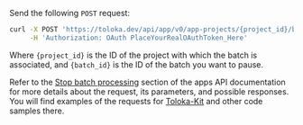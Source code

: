 Send the following `POST` request:

```bash
curl -X POST 'https://toloka.dev/api/app/v0/app-projects/{project_id}/batches/{batch_id}/stop' \
     -H 'Authorization: OAuth PlaceYourRealOAuthToken_Here'
```

Where `{project_id}` is the ID of the project with which the batch is associated, and `{batch_id}` is the ID of the batch you want to pause.

<Note mode="tip" title="Visit apps API reference">

Refer to the [Stop batch processing](https://toloka.ai/docs/api/apps-reference/#post-/app-projects/-app_project_id-/batches/-batch_id-/stop) section of the apps API documentation for more details about the request, its parameters, and possible responses. You will find examples of the requests for [Toloka-Kit](/docs/toloka-kit/) and other code samples there.

</Note>